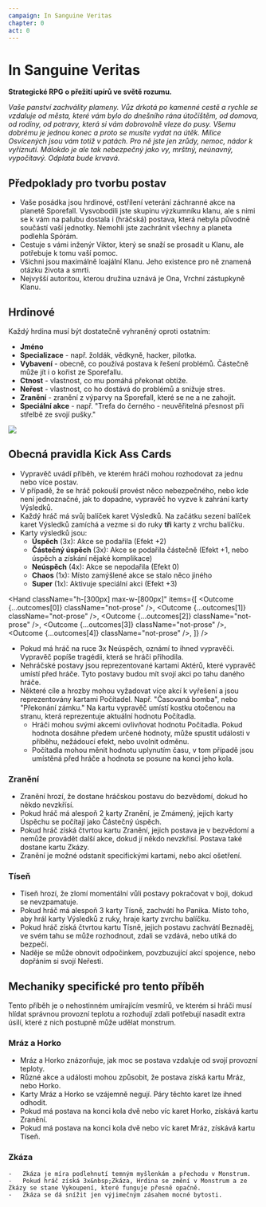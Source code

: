 ```yaml
---
campaign: In Sanguine Veritas
chapter: 0
act: 0
---
```


# In Sanguine Veritas

<Heading imageUri="/ISV/splash.jpg" />

**Strategické RPG o přežití upírů ve světě rozumu.**

_Vaše panství zachválity plameny. Vůz drkotá po kamenné cestě a rychle se vzdaluje od města, které vám bylo do dnešního rána útočištěm, od domova, od rodiny, od potravy, která si vám dobrovolně vleze do pusy. Všemu dobrému je jednou konec a proto se musíte vydat na útěk. Milice Osvícených jsou vám totiž v patách. Pro ně jste jen zrůdy, nemoc, nádor k vyříznutí. Málokdo je ale tak nebezpečný jako vy, mrštný, neúnavný, vypočítavý. Odplata bude krvavá._

## Předpoklady pro tvorbu postav

-   Vaše posádka jsou hrdinové, ostřílení veterání záchranné akce na planetě Sporefall. Vysvobodili jste skupinu výzkumníku klanu, ale s nimi se k vám na palubu dostala i (hráčská) postava, která nebyla původně součástí vaší jednotky. Nemohli jste zachránit všechny a planeta podlehla Spórám.
-   Cestuje s vámi inženýr Viktor, který se snaží se prosadit u Klanu, ale potřebuje k tomu vaší pomoc.
-   Všichni jsou maximálně loajální Klanu. Jeho existence pro ně znamená otázku života a smrti.
-   Nejvyšší autoritou, kterou družina uznává je Ona, Vrchní zástupkyně Klanu.

## Hrdinové

Každý hrdina musí být dostatečně vyhraněný oproti ostatním:

-   **Jméno**
-   **Specializace** - např. žoldák, vědkyně, hacker, pilotka.
-   **Vybavení** - obecně, co používá postava k řešení problémů. Částečně může jít i o kořist ze Sporefallu.
-   **Ctnost** - vlastnost, co mu pomáhá překonat obtíže.
-   **Neřest** - vlastnost, co ho dostává do problémů a snižuje stres.
-   **Zranění** - zranění z výparvy na Sporefall, které se ne a ne zahojit.
-   **Speciální akce** - např. "Trefa do černého - neuvěřitelná přesnost při střelbě ze svojí pušky."

![](/LP/WarTourist_cyberpunk_balcony_gun_fight_syd_mead_c93441f4-81c0-4215-bf7a-d9c0cd652f0d.png)

## Obecná pravidla Kick Ass Cards

-   Vypravěč uvádí příběh, ve kterém hráči mohou rozhodovat za jednu nebo více postav.
-   V případě, že se hráč pokouší provést něco nebezpečného, nebo kde není jednoznačné, jak to dopadne, vypravěč ho vyzve k zahrání karty Výsledků.
-   Každý hráč má svůj balíček karet Výsledků. Na začátku sezení balíček karet Výsledků zamíchá a vezme si do ruky **tři** karty z vrchu balíčku.
-   Karty výsledků jsou:
    -   **Úspěch** (3x): Akce se podařila (Efekt +2)
    -   **Částečný úspěch** (3x): Akce se podařila částečně (Efekt +1, nebo úspěch a získání nějaké komplikace)
    -   **Neúspěch** (4x): Akce se nepodařila (Efekt 0)
    -   **Chaos** (1x): Místo zamýšlené akce se stalo něco jiného
    -   **Super** (1x): Aktivuje speciální akci (Efekt +3)


<Hand
    className="h-[300px] max-w-[800px]"
    items={[
        <Outcome {...outcomes[0]} className="not-prose" />,
        <Outcome {...outcomes[1]} className="not-prose" />,
        <Outcome {...outcomes[2]} className="not-prose" />,
        <Outcome {...outcomes[3]} className="not-prose" />,
        <Outcome {...outcomes[4]} className="not-prose" />,
    ]}
/>


-   Pokud má hráč na ruce 3x&nbsp;Neúspěch, oznámí to ihned vypravěči. Vypravěč popíše tragédii, která se hráči přihodila.
-   Nehráčské postavy jsou reprezentované kartami Aktérů, které vypravěč umístí před hráče. Tyto postavy budou mít svojí akci po tahu daného hráče.
-   Některé cíle a hrozby mohou vyžadovat více akcí k vyřešení a jsou reprezentovány kartami Počítadel. Např. "Časovaná bomba", nebo "Překonání zámku." Na kartu vypravěč umístí kostku otočenou na stranu, která reprezentuje aktuální hodnotu Počítadla.
    -   Hráči mohou svými akcemi ovlivňovat hodnotu Počítadla. Pokud hodnota dosáhne předem určené hodnoty, může spustit události v příběhu, nežádoucí efekt, nebo uvolnit odměnu.
    -   Počítadla mohou měnit hodnotu uplynutím času, v tom případě jsou umístěná před hráče a hodnota se posune na konci jeho kola.

### Zranění

-   Zranění hrozí, že dostane hráčskou postavu do bezvědomí, dokud ho někdo nevzkřísí.
-   Pokud hráč má alespoň 2 karty Zranění, je Zmámený, jejich karty Úspěchu se počítají jako Částečný úspěch.
-   Pokud hráč získá čtvrtou kartu Zranění, jejich postava je v bezvědomí a nemůže provádět další akce, dokud jí někdo nevzkřísí. Postava také dostane kartu Zkázy.
-   Zranění je možné odstanit specifickými kartami, nebo akcí ošetření.

<List>
    <Effect {...effects[0]} className="not-prose card-up card" broadcastProps={{ hideControls: true }} />
    <Effect {...effects[2]} className="not-prose card-up card" broadcastProps={{ hideControls: true }} />
    <Effect {...effects[3]} className="not-prose card-up card" broadcastProps={{ hideControls: true }} />
</List>

### Tíseň

-   Tíseň hrozí, že zlomí momentální vůli postavy pokračovat v boji, dokud se nevzpamatuje.
-   Pokud hráč má alespoň 3 karty Tísně, zachvátí ho Panika. Místo toho, aby hrál karty Výsledků z ruky, hraje karty zvrchu balíčku.
-   Pokud hráč získá čtvrtou kartu Tísně, jejich postavu zachvátí Beznaděj, ve svém tahu se může rozhodnout, zdali se vzdává, nebo utíká do bezpečí.
-   Naděje se může obnovit odpočinkem, povzbuzující akcí spojence, nebo dopřáním si svojí Neřesti.

<List>
    <Effect {...effects[1]} className="not-prose card-up card" broadcastProps={{ hideControls: true }} />
    <Effect {...effects[4]} className="not-prose card-up card" broadcastProps={{ hideControls: true }} />
    <Effect {...effects[5]} className="not-prose card-up card" broadcastProps={{ hideControls: true }} />
</List>

## Mechaniky specifické pro tento příběh

Tento příběh je o nehostinném umírajícím vesmírů, ve kterém si hráči musí hlídat správnou provozní teplotu a rozhodují zdali potřebují nasadit extra úsilí, které z nich postupně může udělat monstrum.

### Mráz a Horko

-   Mráz a Horko znázorňuje, jak moc se postava vzdaluje od svojí provozní teploty.
-   Různé akce a události mohou způsobit, že postava získá kartu Mráz, nebo Horko.
-   Karty Mráz a Horko se vzájemně negují. Páry těchto karet lze ihned odhodit.
-   Pokud má postava na konci kola dvě nebo víc karet Horko, získává kartu Zranění.
-   Pokud má postava na konci kola dvě nebo víc karet Mráz, získává kartu Tíseň.

<List>
    <Effect {...effects[9]} className="not-prose card-up card" broadcastProps={{ hideControls: true }} />
    <Effect {...effects[10]} className="not-prose card-up card" broadcastProps={{ hideControls: true }} />
</List>

### Zkáza

    -   Zkáza je míra podlehnutí temným myšlenkám a přechodu v Monstrum.
    -   Pokud hráč získá 3x&nbsp;Zkáza, Hrdina se změní v Monstrum a ze Zkázy se stane Vykoupení, které funguje přesně opačně.
    -   Zkáza se dá snížit jen výjimečným zásahem mocné bytosti.

<List>
    <Effect {...effects[13]} className="not-prose card-up card" broadcastProps={{ hideControls: true }} />
</List>
